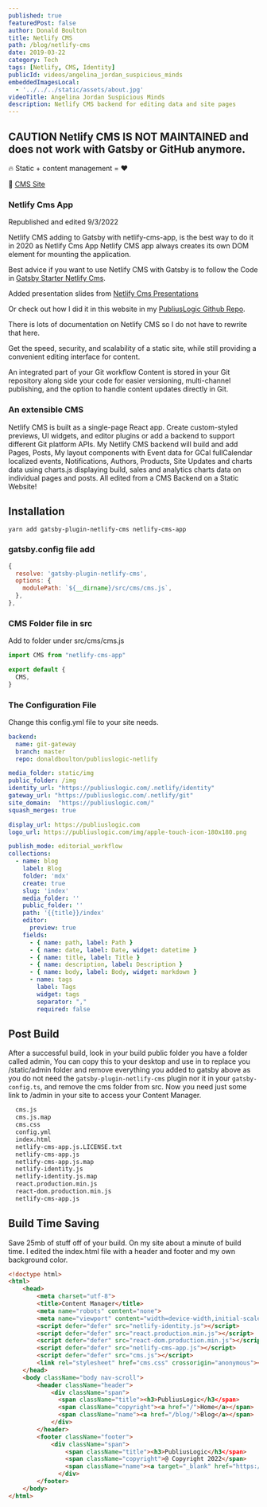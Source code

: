 ```yaml
---
published: true
featuredPost: false
author: Donald Boulton
title: Netlify CMS
path: /blog/netlify-cms
date: 2019-03-22
category: Tech
tags: [Netlify, CMS, Identity]
publicId: videos/angelina_jordan_suspicious_minds
embeddedImagesLocal:
  - '../../../static/assets/about.jpg'
videoTitle: Angelina Jordan Suspicious Minds
description: Netlify CMS backend for editing data and site pages
---
```


## CAUTION Netlify CMS IS NOT MAINTAINED and does not work with Gatsby or GitHub anymore.

🔥 Static + content management = ❤️

🔗 [CMS Site](https://www.netlifycms.org/)

### Netlify Cms App

Republished and edited 9/3/2022

Netlify CMS adding to Gatsby with netlify-cms-app, is the best way to do it in 2020 as Netlify Cms App Netlify CMS app always creates its own DOM element for mounting the application.

Best advice if you want to use Netlify CMS with Gatsby is to follow the Code in [Gatsby Starter Netlify Cms](https://github.com/netlify-templates/gatsby-starter-netlify-cms).

Added presentation slides from [Netlify Cms Presentations](https://github.com/Benaiah/netlify-cms-presentations-example)

Or check out how I did it in this website in my [PubliusLogic Github Repo](https://github.com/donaldboulton/publiuslogic).

There is lots of documentation on Netlify CMS so I do not have to rewrite that here.

Get the speed, security, and scalability of a static site, while still providing a convenient editing interface for content.

An integrated part of your Git workflow
Content is stored in your Git repository along side your code for easier versioning, multi-channel publishing, and the option to handle content updates directly in Git.

### An extensible CMS

Netlify CMS is built as a single-page React app. Create custom-styled previews, UI widgets, and editor plugins or add a backend to support different Git platform APIs.
My Netlify CMS backend will build and add Pages, Posts, My layout components with Event data for GCal fullCalendar localized events, Notifications, Authors, Products, Site Updates and charts data using charts.js displaying build, sales and analytics charts data on individual pages and posts. All edited from a CMS Backend on a Static Website!

## Installation

```node
yarn add gatsby-plugin-netlify-cms netlify-cms-app
```

### gatsby.config file add

```js:title=gatsby-config.js {1-6}
{
  resolve: 'gatsby-plugin-netlify-cms',
  options: {
    modulePath: `${__dirname}/src/cms/cms.js`,
  },
},
```

### CMS Folder file in src

Add to folder under src/cms/cms.js

```jsx:title=src/cms/cms.js {1,3-5}
import CMS from "netlify-cms-app"

export default {
  CMS,
}
```

### The Configuration File

Change this config.yml file to your site needs.

```yaml:title=static/admin/config.yml
backend:
  name: git-gateway
  branch: master
  repo: donaldboulton/publiuslogic-netlify

media_folder: static/img
public_folder: /img
identity_url: "https://publiuslogic.com/.netlify/identity"
gateway_url: "https://publiuslogic.com/.netlify/git"
site_domain:  "https://publiuslogic.com/"
squash_merges: true

display_url: https://publiuslogic.com
logo_url: https://publiuslogic.com/img/apple-touch-icon-180x180.png

publish_mode: editorial_workflow
collections:
  - name: blog
    label: Blog
    folder: 'mdx'
    create: true
    slug: 'index'
    media_folder: ''
    public_folder: ''
    path: '{{title}}/index'
    editor:
      preview: true
    fields:
      - { name: path, label: Path }
      - { name: date, label: Date, widget: datetime }
      - { name: title, label: Title }
      - { name: description, label: Description }
      - { name: body, label: Body, widget: markdown }
      - name: tags
        label: Tags
        widget: tags
        separator: ","
        required: false
```

## Post Build

After a successful build, look in your build public folder you have a folder called admin,
You can copy this to your desktop and use in to replace you /static/admin folder and remove everything you added to gatsby above as you do not need the `gatsby-plugin-netlify-cms` plugin nor it in your `gatsby-config.ts`, and remove the cms folder from src. Now you need just some link to /admin in your site to access your Content Manager.

```diff
  cms.js
  cms.js.map
  cms.css
  config.yml
  index.html
  netlify-cms-app.js.LICENSE.txt
  netlify-cms-app.js
  netlify-cms-app.js.map
  netlify-identity.js
  netlify-identity.js.map
  react.production.min.js
  react-dom.production.min.js
  netlify-cms-app.js
```

## Build Time Saving

Save 25mb of stuff off of your build. On my site about a minute of build time. I edited the index.html file with a header and footer and my own background color.

```html
<!doctype html>
<html>
    <head>
        <meta charset="utf-8">
        <title>Content Manager</title>
        <meta name="robots" content="none">
        <meta name="viewport" content="width=device-width,initial-scale=1">
        <script defer="defer" src="netlify-identity.js"></script>
        <script defer="defer" src="react.production.min.js"></script>
        <script defer="defer" src="react-dom.production.min.js"></script>
        <script defer="defer" src="netlify-cms-app.js"></script>
        <script defer="defer" src="cms.js"></script>
        <link rel="stylesheet" href="cms.css" crossorigin="anonymous"></link>
    </head>
    <body className="body nav-scroll">
        <header className="header">
            <div className="span">
              <span className="title"><h3>PubliusLogic</h3</span>
              <span className="copyright"><a href="/">Home</a></span>
              <span className="name"><a href="/blog/">Blog</a></span>
            </div>
        </header>
        <footer className="footer">
            <div className="span">
                <span className="title"><h3>PubliusLogic</h3</span>
                <span className="copyright">@ Copyright 2022</span>
                <span className="name"><a target="_blank" href="https://donwboulton.com">By Donald Boulton</a></span>
              </div>
        </footer>
    </body>
</html>
```

<YouTube youTubeId="_CNZJLYvINc" />

<WavyHr className="mt-1 mb-1 text-wine-300" />
